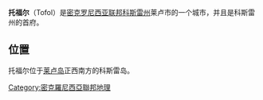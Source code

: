 {{Infobox settlement
| name                    = 托福尔
| native_name             = Tofol
| native_name_lang        = en
| settlement_type         = 市
| image_map               = Kosrae.png
| map_caption             = [[科斯雷州|科斯雷州]]地图，经纬线交叉点是托福尔
| coordinates             = {{coord|5.333|163|region:FM_type:city|display=inline,title}}
| subdivision_type        = [[世界政區索引|国家]]
| subdivision_name        = [[密克罗尼西亚联邦|密克罗尼西亚联邦]]
| subdivision_type1       = [[密克罗尼西亚联邦行政区划#州|州]]
| subdivision_name1       = [[科斯雷州|科斯雷州]]
| subdivision_type2       = 市
| subdivision_name2       = 莱卢市
| population_as_of        = 2000
| population_total        = 2,591
| population_density_km2  = auto
}}
'''托福尔'''（Tofol）是[[密克罗尼西亚联邦|密克罗尼西亚联邦]][[科斯雷州|科斯雷州]]莱卢市的一个城市，并且是科斯雷州的首府。

== 位置 ==
托福尔位于[[莱卢岛|莱卢岛]]正西南方的科斯雷岛。

[[Category:密克羅尼西亞聯邦地理|Category:密克羅尼西亞聯邦地理]]